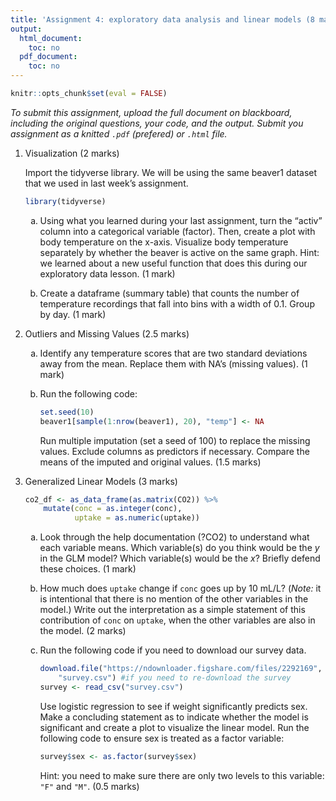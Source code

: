 ```yaml
---
title: 'Assignment 4: exploratory data analysis and linear models (8 marks)'
output:
  html_document:
    toc: no
  pdf_document:
    toc: no
---
```


```r
knitr::opts_chunk$set(eval = FALSE)
```

*To submit this assignment, upload the full document on blackboard,
including the original questions, your code, and the output. Submit
you assignment as a knitted `.pdf` (prefered) or `.html` file.*

1. Visualization (2 marks)

    Import the tidyverse library. We will be using the same beaver1 dataset that we used in last week's assignment. 

    ```r
    library(tidyverse)
    ```

    a. Using what you learned during your last assignment, turn the "activ" column into a categorical variable (factor). Then, create a plot with body temperature on the x-axis. Visualize body temperature separately by whether the beaver is active on the same graph. Hint: we learned about a new useful function that does this during our exploratory data lesson. (1 mark)

    b. Create a dataframe (summary table) that counts the number of temperature recordings that fall into bins with a width of 0.1. Group by day. (1 mark)

2. Outliers and Missing Values (2.5 marks)

    a. Identify any temperature scores that are two standard deviations away from the mean. Replace them with NA's (missing values). (1 mark)

    b. Run the following code:
    
        ```r
        set.seed(10)
        beaver1[sample(1:nrow(beaver1), 20), "temp"] <- NA
        ```

        Run multiple imputation (set a seed of 100) to replace the missing values. Exclude columns as predictors if necessary. Compare the means of the imputed and original values. (1.5 marks)

3. Generalized Linear Models (3 marks)

    ```r
    co2_df <- as_data_frame(as.matrix(CO2)) %>% 
        mutate(conc = as.integer(conc),
               uptake = as.numeric(uptake))
    ```

    a. Look through the help documentation (?CO2) to understand what each variable means. Which variable(s) do you think would be the $y$ in the GLM model? Which variable(s) would be the $x$? Briefly defend these choices. (1 mark)

    b. How much does `uptake` change if `conc` goes up by 10 mL/L? (*Note:* it is intentional that there is no mention of the other variables in the model.) Write out the interpretation as a simple statement of this contribution of `conc` on `uptake`, when the other variables are also in the model. (2 marks)

    c. Run the following code if you need to download our survey data.
    
        ```r
        download.file("https://ndownloader.figshare.com/files/2292169", 
            "survey.csv") #if you need to re-download the survey
        survey <- read_csv("survey.csv")
        ```

        Use logistic regression to see if weight significantly predicts sex. Make a concluding statement as to indicate whether the model is significant and create a plot to visualize the linear model. Run the following code to ensure sex is treated as a factor variable:

        ```r
        survey$sex <- as.factor(survey$sex)
        ```

        Hint: you need to make sure there are only two levels to this variable: `"F"` and `"M"`. (0.5 marks)
